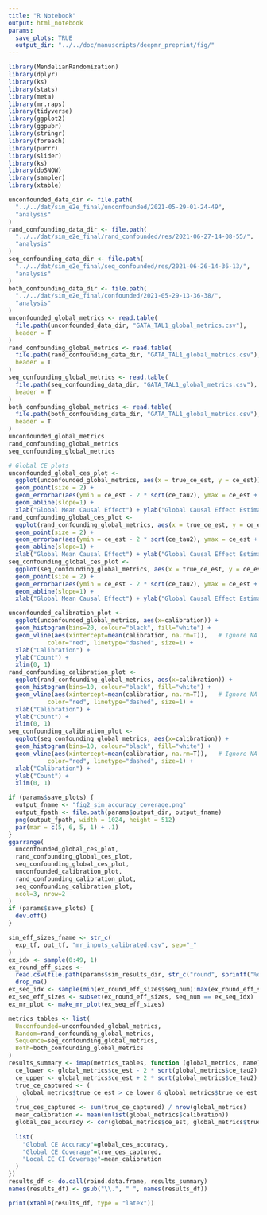 ```yaml
---
title: "R Notebook"
output: html_notebook
params:
  save_plots: TRUE
  output_dir: "../../doc/manuscripts/deepmr_preprint/fig/"
---
```


```r
library(MendelianRandomization)
library(dplyr)
library(ks)
library(stats)
library(meta)
library(mr.raps)
library(tidyverse)
library(ggplot2)
library(ggpubr)
library(stringr)
library(foreach)
library(purrr)
library(slider)
library(ks)
library(doSNOW)
library(sampler)
library(xtable)
```


```r

unconfounded_data_dir <- file.path(
  "../../dat/sim_e2e_final/unconfounded/2021-05-29-01-24-49",
  "analysis"
)
rand_confounding_data_dir <- file.path(
  "../../dat/sim_e2e_final/rand_confounded/res/2021-06-27-14-08-55/",
  "analysis"
)
seq_confounding_data_dir <- file.path(
  "../../dat/sim_e2e_final/seq_confounded/res/2021-06-26-14-36-13/",
  "analysis"
)
both_confounding_data_dir <- file.path(
  "../../dat/sim_e2e_final/confounded/2021-05-29-13-36-38/",
  "analysis"
)
unconfounded_global_metrics <- read.table(
  file.path(unconfounded_data_dir, "GATA_TAL1_global_metrics.csv"),
  header = T
)
rand_confounding_global_metrics <- read.table(
  file.path(rand_confounding_data_dir, "GATA_TAL1_global_metrics.csv"),
  header = T
)
seq_confounding_global_metrics <- read.table(
  file.path(seq_confounding_data_dir, "GATA_TAL1_global_metrics.csv"),
  header = T
)
both_confounding_global_metrics <- read.table(
  file.path(both_confounding_data_dir, "GATA_TAL1_global_metrics.csv"),
  header = T
)
unconfounded_global_metrics
rand_confounding_global_metrics
seq_confounding_global_metrics
```

```r
# Global CE plots
unconfounded_global_ces_plot <- 
  ggplot(unconfounded_global_metrics, aes(x = true_ce_est, y = ce_est)) +
  geom_point(size = 2) +
  geom_errorbar(aes(ymin = ce_est - 2 * sqrt(ce_tau2), ymax = ce_est + 2 * sqrt(ce_tau2))) +
  geom_abline(slope=1) +
  xlab("Global Mean Causal Effect") + ylab("Global Causal Effect Estimate")
rand_confounding_global_ces_plot <- 
  ggplot(rand_confounding_global_metrics, aes(x = true_ce_est, y = ce_est)) +
  geom_point(size = 2) +
  geom_errorbar(aes(ymin = ce_est - 2 * sqrt(ce_tau2), ymax = ce_est + 2 * sqrt(ce_tau2))) +
  geom_abline(slope=1) +
  xlab("Global Mean Causal Effect") + ylab("Global Causal Effect Estimate")
seq_confounding_global_ces_plot <- 
  ggplot(seq_confounding_global_metrics, aes(x = true_ce_est, y = ce_est)) +
  geom_point(size = 2) +
  geom_errorbar(aes(ymin = ce_est - 2 * sqrt(ce_tau2), ymax = ce_est + 2 * sqrt(ce_tau2))) +
  geom_abline(slope=1) +
  xlab("Global Mean Causal Effect") + ylab("Global Causal Effect Estimate")

unconfounded_calibration_plot <- 
  ggplot(unconfounded_global_metrics, aes(x=calibration)) + 
  geom_histogram(bins=20, colour="black", fill="white") +
  geom_vline(aes(xintercept=mean(calibration, na.rm=T)),   # Ignore NA values for mean
           color="red", linetype="dashed", size=1) +
  xlab("Calibration") +
  ylab("Count") +
  xlim(0, 1)
rand_confounding_calibration_plot <- 
  ggplot(rand_confounding_global_metrics, aes(x=calibration)) + 
  geom_histogram(bins=10, colour="black", fill="white") +
  geom_vline(aes(xintercept=mean(calibration, na.rm=T)),   # Ignore NA values for mean
           color="red", linetype="dashed", size=1) +
  xlab("Calibration") +
  ylab("Count") +
  xlim(0, 1)
seq_confounding_calibration_plot <- 
  ggplot(seq_confounding_global_metrics, aes(x=calibration)) + 
  geom_histogram(bins=10, colour="black", fill="white") +
  geom_vline(aes(xintercept=mean(calibration, na.rm=T)),   # Ignore NA values for mean
           color="red", linetype="dashed", size=1) +
  xlab("Calibration") +
  ylab("Count") +
  xlim(0, 1)

if (params$save_plots) {
  output_fname <- "fig2_sim_accuracy_coverage.png"
  output_fpath <- file.path(params$output_dir, output_fname)
  png(output_fpath, width = 1024, height = 512)
  par(mar = c(5, 6, 5, 1) + .1)
}
ggarrange(
  unconfounded_global_ces_plot,
  rand_confounding_global_ces_plot,
  seq_confounding_global_ces_plot,
  unconfounded_calibration_plot,
  rand_confounding_calibration_plot,
  seq_confounding_calibration_plot,
  ncol=3, nrow=2
)
if (params$save_plots) {
  dev.off()
}
```

```r
sim_eff_sizes_fname <- str_c(
  exp_tf, out_tf, "mr_inputs_calibrated.csv", sep="_"
)
ex_idx <- sample(0:49, 1)
ex_round_eff_sizes <-
  read.csv(file.path(params$sim_results_dir, str_c("round", sprintf("%d", ex_idx), sep="_"), sim_eff_sizes_fname)) %>%
  drop_na()
ex_seq_idx <- sample(min(ex_round_eff_sizes$seq_num):max(ex_round_eff_sizes$seq_num), 1)
ex_seq_eff_sizes <- subset(ex_round_eff_sizes, seq_num == ex_seq_idx)
ex_mr_plot <- make_mr_plot(ex_seq_eff_sizes)
```



```r
metrics_tables <- list(
  Unconfounded=unconfounded_global_metrics,
  Random=rand_confounding_global_metrics,
  Sequence=seq_confounding_global_metrics,
  Both=both_confounding_global_metrics
)
results_summary <- imap(metrics_tables, function (global_metrics, name) {
  ce_lower <- global_metrics$ce_est - 2 * sqrt(global_metrics$ce_tau2)
  ce_upper <- global_metrics$ce_est + 2 * sqrt(global_metrics$ce_tau2)
  true_ce_captured <- (
    global_metrics$true_ce_est > ce_lower & global_metrics$true_ce_est < ce_upper
  )
  true_ces_captured <- sum(true_ce_captured) / nrow(global_metrics)
  mean_calibration <- mean(unlist(global_metrics$calibration))
  global_ces_accuracy <- cor(global_metrics$ce_est, global_metrics$true_ce_est)^2
  
  list(
    "Global CE Accuracy"=global_ces_accuracy,
    "Global CE Coverage"=true_ces_captured,
    "Local CE CI Coverage"=mean_calibration
  )
})
results_df <- do.call(rbind.data.frame, results_summary)
names(results_df) <- gsub("\\.", " ", names(results_df))

print(xtable(results_df, type = "latex"))

```